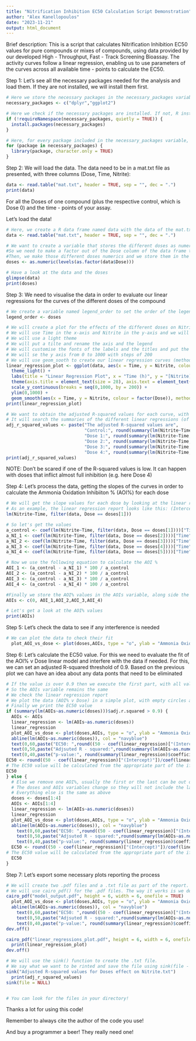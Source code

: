 ---
title: "Nitrification Inhibition EC50 Calculation Script Demonstration"
author: "Alex Kanellopoulos"
date: "2023-11-21"
output: html_document
---

Brief description: This is a script that calculates Nitrification Inhibition EC50 values for pure compounds or mixes of compounds, using data provided by our developed High - Throughput, Fast - Track Screening Bioassay. The activity curves follow a linear regression, enabling us to use parameters of the curves across all available time - points to calculate the EC50. 

Step 1: Let's see all the necessary packages needed for the analysis and load them. If they are not installed, we will install them first. 

```{r echo=TRUE, message=FALSE}
# Here we store the necessary packages in the necessary_packages variable
necessary_packages <- c("dplyr","ggplot2") 

# Here we check if the necessary packages are installed. If not, R installs them 
if (!requireNamespace(necessary_packages, quietly = TRUE)) {
  install.packages(necessary_packages)
}

# Here, for every package included in the necessary_packages variable, R will load it. The character.only = TRUE ensures that library() will try to interpret the package names as characters (as it needs for it to work) 
for (package in necessary_packages) {
  library(package, character.only = TRUE)
}
```

Step 2: We will load the data. The data need to be in a mat.txt file as presented, with three columns (Dose, Time, Nitrite):

```{r echo=FALSE}
data <- read.table("mat.txt", header = TRUE, sep = "", dec = ".") 
print(data)
```

For all the Doses of one compound (plus the respective control, which is Dose 0) and the time - points of your assay. 

Let's load the data!

```{r echo=TRUE}
# Here, we create a R data frame named data with the data of the mat.txt file. We keep the headers of the columns with header = TRUE. The decimals are set as . instead of , with dec = "." 
data <- read.table("mat.txt", header = TRUE, sep = "", dec = ".") 

# We want to create a variable that stores the different doses as numerics (numbers). 
#So we need to make a factor out of the Dose column of the data frame to apply the levels() function to give us the different doses (with each dose appearing once). 
#Then, we make those different doses numerics and we store them in the doses variable 
doses <- as.numeric(levels(as.factor(data$Dose)))

# Have a look at the data and the doses 
glimpse(data)
print(doses)
```


Step 3: We need to visualise the data in order to evaluate our linear regressions for the curves of the different doses of the compound 

```{r echo=TRUE, message=FALSE}
# We create a variable named legend_order to set the order of the legend for our plot. It will be the same as the order of the different doses in the doses variable. Usually levels() will sort them automatically
legend_order <- doses

# We will create a plot for the effects of the different doses on Nitrite
# We will use Time in the x-axis and Nitrite in the y-axis and we will colour depending on the different Dose.
# We will use a light theme
# We will put a tilte and rename the axis and the legend
# We will customise the fonts of the labels and the titles and put the legend in the bottom
# We will se the y axis from 0 to 1000 with steps of 200
# We will use geom_sooth to create our linear regression curves (method = lm) with a dashed line and width of 0.6 without showing the standard error
linear_regression_plot <- ggplot(data, aes(x = Time, y = Nitrite, colour = factor(Dose))) + 
  theme_light() + 
  labs(title = "Linear Regression Plot", x = "Time (h)", y = "[Nitrite] (μM)", colour = "Dose") +
  theme(axis.title = element_text(size = 28), axis.text = element_text(size = 20), axis.text.x = element_text(angle = 45, hjust = 1, size = 16), legend.text = element_text(size = 20), legend.title = element_text(size = 20), legend.position = "bottom",) + 
  scale_y_continuous(breaks = seq(0,1000, by = 200)) + 
  ylim(0,1000) + 
  geom_smooth(aes(x = Time, y = Nitrite, colour = factor(Dose)), method = lm, linetype = "dashed", linewidth = 0.6, se = F) 
print(linear_regression_plot)

# We want to obtain the adjusted R-squared values for each curve, with 4 decimals. So, we create a adj_r_squared_values variable where we store a text, which will say what the adjusted R-squared values are for each dose
# It will search the summaries of the different linear regressions (of Nitrite v Time) for each dose separately. Hence where we need to designate the data for the lm() function we put filter(). Each time, it will consider only the data corresponding to the different dose from the doses variable, hence Dose == doses[i].  
adj_r_squared_values <- paste("The adjusted R-squared values are", 
                              "Control:", round(summary(lm(Nitrite~Time, filter(data, Dose == doses[1])))$adj.r.squared,4), 
                              "Dose 1:", round(summary(lm(Nitrite~Time, filter(data, Dose == doses[2])))$adj.r.squared,4), 
                              "Dose 2:", round(summary(lm(Nitrite~Time, filter(data, Dose == doses[3])))$adj.r.squared,4), 
                              "Dose 3:", round(summary(lm(Nitrite~Time, filter(data, Dose == doses[4])))$adj.r.squared,4), 
                              "Dose 4:", round(summary(lm(Nitrite~Time, filter(data, Dose == doses[5])))$adj.r.squared,4))
print(adj_r_squared_values)
```
NOTE: Don't be scared if one of the R-squared values is low. It can happen with doses that inflict almost full inhibition (e.g. here Dose 4)

Step 4: Let's process the data, getting the slopes of the curves in order to calculate the Ammonia Oxidation Inhibiiton % (AOI%) for each dose

```{r echo=TRUE, message=FALSE}
# We will get the slope values for each dose by looking at the linear regressions and extracting the correct coefficient
# As an example, the linear regression report looks like this: (Intercept is the β of y = αx + β, Time is the α coefficient)
lm(Nitrite~Time, filter(data, Dose == doses[1]))

# So let's get the values
a_control <- coef(lm(Nitrite~Time, filter(data, Dose == doses[1])))["Time"]
a_NI_1 <- coef(lm(Nitrite~Time, filter(data, Dose == doses[2])))["Time"]
a_NI_2 <- coef(lm(Nitrite~Time, filter(data, Dose == doses[3])))["Time"]
a_NI_3 <- coef(lm(Nitrite~Time, filter(data, Dose == doses[4])))["Time"]
a_NI_4 <- coef(lm(Nitrite~Time, filter(data, Dose == doses[5])))["Time"]

# Now we use the following equation to calculate the AOI %
AOI_1 <- (a_control - a_NI_1) * 100 / a_control
AOI_2 <- (a_control - a_NI_2) * 100 / a_control
AOI_3 <- (a_control - a_NI_3) * 100 / a_control
AOI_4 <- (a_control - a_NI_4) * 100 / a_control

#Finally we store the AOI% values in the AOIs variable, along side the AOI% of the control which is 0
AOIs <- c(0, AOI_1,AOI_2,AOI_3,AOI_4)

# Let's get a look at the AOI% values
print(AOIs)
```

Step 5: Let's check the data to see if any interference is needed 

```{r echo=TRUE, message=FALSE}
# We can plot the data to check their fit
  plot_AOI_vs_dose <- plot(doses,AOIs, type = "o", ylab = "Ammonia Oxidation Inhibition %", xlab = "Dose") 
```

Step 6: Let's calculate the EC50 value. For this we need to evaluate the fit of the AOI% v Dose linear model and interfere with the data if needed. For this, we can set an adjusted R-squared threshold of 0.9. Based on the previous plot we can have an idea about any data ponts that need to be eliminated

```{r echo=TRUE}
# If the value is over 0.9 then we execute the first part, with all values included
# So the AOIs variable remains the same
# We check the linear regression report
# We plot the data (AOI% v Dose) in a simple plot, with empty circles as points, renaimed axis titles and an abline representing the linear regression. In the plot, using text() we can insert information about the EC50 calculated, the adjusted R-squared of the regression and the p-value.
# Finally we print the EC50 value
if (summary(lm(AOIs~as.numeric(doses)))$adj.r.squared > 0.9) {
  AOIs <- AOIs
  linear_regression <- lm(AOIs~as.numeric(doses))
  linear_regression
  plot_AOI_vs_dose <- plot(doses,AOIs, type = "o", ylab = "Ammonia Oxidation Inhibition %", xlab = "Dose") 
  abline(lm(AOIs~as.numeric(doses)), col = "navyblue")
  text(0,60,paste("EC50: ",round((50 - coef(linear_regression)["(Intercept)"])/coef(linear_regression)["as.numeric(doses)"], 2)),pos=4)
  text(0,50,paste("Adjsuted R - squared:",round(summary(lm(AOIs~as.numeric(doses)))$adj.r.squared,4)),pos=4)
  text(0,40,paste("p-value:", round(summary(linear_regression)$coefficients[2,4],4)),pos=4)
EC50 <- round((50 - coef(linear_regression)["(Intercept)"])/coef(linear_regression)["as.numeric(doses)"], 2)
# The EC50 value will be calculated from the appropriate part of the if statement and will be printed
EC50
} else {
  # Else we remove one AOI%, usually the first or the last can be out of the linear regression. Here the last point was problematic so we remove it 
  # The doses and AOIs variables change so they will not include the last values
  # Everything else is the same as above
  doses <- doses[1:4]
  AOIs <- AOIs[1:4]
  linear_regression <- lm(AOIs~as.numeric(doses))
  linear_regression
  plot_AOI_vs_dose <- plot(doses,AOIs, type = "o", ylab = "Ammonia Oxidation Inhibition %", xlab = "Dose") 
  abline(lm(AOIs~as.numeric(doses)), col = "navyblue")
    text(0,60,paste("EC50: ",round((50 - coef(linear_regression)["(Intercept)"])/coef(linear_regression)["as.numeric(doses)"], 2)),pos=4)
    text(0,50,paste("Adjsuted R - squared:",round(summary(lm(AOIs~as.numeric(doses)))$adj.r.squared,4)),pos=4)
    text(0,40,paste("p-value:", round(summary(linear_regression)$coefficients[2,4],4)),pos=4)
  EC50 <- round((50 - coef(linear_regression)["(Intercept)"])/coef(linear_regression)["as.numeric(doses)"], 2)
# The EC50 value will be calculated from the appropriate part of the if statement and will be printed
  EC50
}

```

Step 7: Let's export some necessary plots reporting the process

```{r echo=TRUE, message=FALSE}
# We will create two .pdf files and a .txt file as part of the report. 
# We will use cairo_pdf() for the .pdf files. The way it works is we designate the name of the files, as well as the dimensions in the () and then whatever we want to put inside comes next, before we close the graphics engine with dev.off()
cairo_pdf("model_output.pdf", height = 6, width = 6, onefile = TRUE)
  plot_AOI_vs_dose <- plot(doses,AOIs, type = "o", ylab = "Ammonia Oxidation Inhibition %", xlab = "Dose") 
  abline(lm(AOIs~as.numeric(doses)), col = "navyblue")
    text(0,60,paste("EC50: ",round((50 - coef(linear_regression)["(Intercept)"])/coef(linear_regression)["as.numeric(doses)"], 2)),pos=4)
    text(0,50,paste("Adjsuted R - squared:",round(summary(lm(AOIs~as.numeric(doses)))$adj.r.squared,4)),pos=4)
    text(0,40,paste("p-value:", round(summary(linear_regression)$coefficients[2,4],4)),pos=4)
dev.off()

cairo_pdf("linear_regressions_plot.pdf", height = 6, width = 6, onefile = TRUE)
  print(linear_regression_plot)
dev.off()

# We will use the sink() function to create the .txt file. 
# We say what we want to be rinted and save the file using sink(file - NULL)
sink("Adjusted R-squared values for Doses effect on Nitrite.txt")
  print(adj_r_squared_values)
sink(file = NULL)


# You can look for the files in your directory!
```

Thanks a lot for using this code! 

Remember to always cite the author of the code you use!

And buy a programmer a beer! They really need one!
